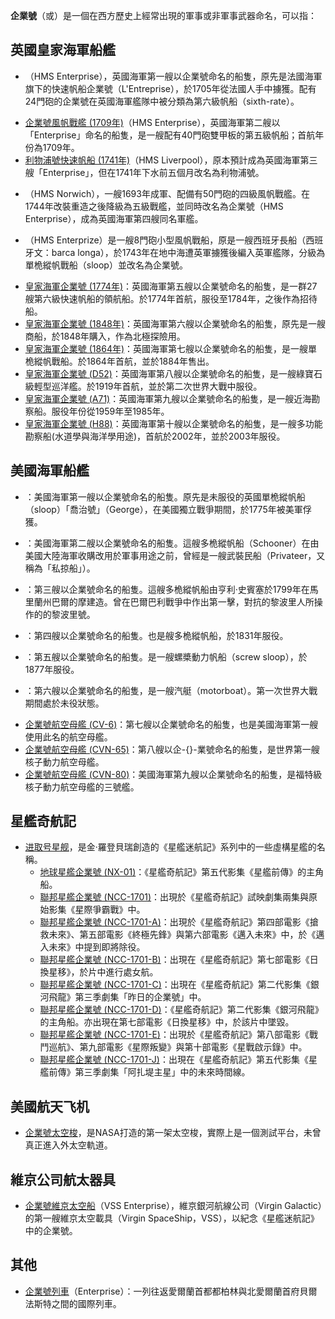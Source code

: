 {{noteTA
|G1=Military
|G2=Shipname
|G3=Aero
|G4=StarTrek
}}
{{中文译名
| image = USS Enterprise (CVAN-65), USS Long Beach (CGN-9) and USS Bainbridge (DLGN-25) underway in the Mediterranean Sea during Operation Sea Orbit, in 1964.jpg
| caption =1962年正式服役的美國海軍企業號航空母艦，舷號CVN-65。 
| english = Enterprise
| putonghua = 企业号
| taiwan = 企業號
| other = 勇往号、进取号、奋进号
|}}
'''企業號'''（'''{{lang|en|Enterprise}}'''或'''{{lang|en|Enterprize}}'''）是一個在西方歷史上經常出現的軍事或非軍事武器命名，可以指：

== 英國皇家海軍船艦 ==
* {{link-en|企業號快速帆船 (1705年)|HMS Enterprise (1705)}}（HMS Enterprise），英國海軍第一艘以企業號命名的船隻，原先是法國海軍旗下的快速帆船企業號（L'Entreprise），於1705年從法國人手中擄獲。配有24門砲的企業號在英國海軍艦隊中被分類為第六級帆船（sixth-rate）。
* [[企業號風帆戰艦_(1709年)|企業號風帆戰艦 (1709年)]]（HMS Enterprise），英國海軍第二艘以「Enterprise」命名的船隻，是一艘配有40門砲雙甲板的第五級帆船；首航年份為1709年。
* [[利物浦號快速帆船_(1741年)|利物浦號快速帆船 (1741年)]]（HMS Liverpool），原本預計成為英國海軍第三艘「Enterprise」，但在1741年下水前五個月改名為利物浦號。
* {{link-en|諾里奇號風帆戰艦 (1693年)|HMS Norwich (1693)}}（HMS Norwich），一艘1693年成軍、配備有50門砲的四級風帆戰艦。在1744年改裝重造之後降級為五級戰艦，並同時改名為企業號（HMS Enterprise），成為英國海軍第四艘同名軍艦。
* {{link-en|企業號風帆戰艦 (1743年)|HMS Enterprize (1743)}}（HMS Enterprize）是一艘8門砲小型風帆戰船，原是一艘西班牙長船（西班牙文：barca longa），於1743年在地中海遭英軍擄獲後編入英軍艦隊，分級為單桅縱帆戰船（sloop）並改名為企業號。
* [[皇家海軍企業號_(1774年)|皇家海軍企業號 (1774年)]]：英國海軍第五艘以企業號命名的船隻，是一群27艘第六級快速帆船的領航船。於1774年首航，服役至1784年，之後作為招待船。
* [[皇家海軍企業號_(1848年)|皇家海軍企業號 (1848年)]]：英國海軍第六艘以企業號命名的船隻，原先是一艘商船，於1848年購入，作為北極探險用。
* [[皇家海軍企業號_(1864年)|皇家海軍企業號 (1864年)]]：英國海軍第七艘以企業號命名的船隻，是一艘單桅縱帆戰船。於1864年首航，並於1884年售出。
* [[皇家海軍企業號_(D52)|皇家海軍企業號 (D52)]]：英國海軍第八艘以企業號命名的船隻，是一艘綠寶石級輕型巡洋艦。於1919年首航，並於第二次世界大戰中服役。
* [[皇家海軍企業號_(A71)|皇家海軍企業號 (A71)]]：英國海軍第九艘以企業號命名的船隻，是一艘近海勘察船。服役年份從1959年至1985年。
* [[皇家海軍企業號_(H88)|皇家海軍企業號 (H88)]]：英國海軍第十艘以企業號命名的船隻，是一艘多功能勘察船(水道學與海洋學用途)，首航於2002年，並於2003年服役。

== 美國海軍船艦 ==
* {{Tsl|en|USS_Enterprise_(1775)|企業號單桅縱帆船 (1775年)}}：美國海軍第一艘以企業號命名的船隻。原先是未服役的英國單桅縱帆船（sloop）「喬治號」（George），在美國獨立戰爭期間，於1775年被美軍俘獲。
* {{le|企業號多桅縱帆船 (1776年)|Enterprise (1776)}}：美國海軍第二艘以企業號命名的船隻。這艘多桅縱帆船（Schooner）在由美國大陸海軍收購改用於軍事用途之前，曾經是一艘武裝民船（Privateer，又稱為「私掠船」）。
* {{Tsl|en|USS_Enterprise_(1799)|企業號多桅縱帆船 (1799年)}}：第三艘以企業號命名的船隻。這艘多桅縱帆船由亨利·史賓塞於1799年在馬里蘭州巴爾的摩建造。曾在巴爾巴利戰爭中作出第一擊，對抗的黎波里人所操作的的黎波里號。
* {{le|企業號多桅縱帆船 (1831年)|USS Enterprise (1831)}}：第四艘以企業號命名的船隻。也是艘多桅縱帆船，於1831年服役。
* {{le|企業號螺槳動力帆船 (1874年)|USS Enterprise (1874)}}：第五艘以企業號命名的船隻。是一艘螺槳動力帆船（screw sloop），於1877年服役。
* {{le|企業號區域巡邏艇 (SP-790)|USS Enterprise (SP-790)}}：第六艘以企業號命名的船隻，是一艘汽艇（motorboat）。第一次世界大戰期間處於未役狀態。
* [[企業號航空母艦_(CV-6)|企業號航空母艦 (CV-6)]]：第七艘以企業號命名的船隻，也是美國海軍第一艘使用此名的航空母艦。
* [[企業號航空母艦_(CVN-65)|企業號航空母艦 (CVN-65)]]：第八艘以企-{}-業號命名的船隻，是世界第一艘核子動力航空母艦。
* [[企業號航空母艦_(CVN-80)|企業號航空母艦 (CVN-80)]]：美國海軍第九艘以企業號命名的船隻，是福特級核子動力航空母艦的三號艦。

== 星艦奇航記 ==
* [[进取号星舰|进取号星舰]]，是金·羅登貝瑞創造的《星艦迷航記》系列中的一些虛構星艦的名稱。
** [[地球星艦企業號_(NX-01)|地球星艦企業號 (NX-01)]]：《星艦奇航記》第五代影集《星艦前傳》的主角船。
** [[聯邦星艦企業號_(NCC-1701)|聯邦星艦企業號 (NCC-1701)]]：出現於《星艦奇航記》試映劇集兩集與原始影集《星際爭霸戰》中。
** [[聯邦星艦企業號_(NCC-1701-A)|聯邦星艦企業號 (NCC-1701-A)]]：出現於《星艦奇航記》第四部電影《搶救未來》、第五部電影《終極先鋒》與第六部電影《邁入未來》中，於《邁入未來》中提到即將除役。
** [[聯邦星艦企業號_(NCC-1701-B)|聯邦星艦企業號 (NCC-1701-B)]]：出現在《星艦奇航記》第七部電影《日換星移》，於片中進行處女航。
** [[聯邦星艦企業號_(NCC-1701-C)|聯邦星艦企業號 (NCC-1701-C)]]：出現在《星艦奇航記》第二代影集《銀河飛龍》第三季劇集「昨日的企業號」中。
** [[聯邦星艦企業號_(NCC-1701-D)|聯邦星艦企業號 (NCC-1701-D)]]：《星艦奇航記》第二代影集《銀河飛龍》的主角船。亦出現在第七部電影《日換星移》中，於該片中墜毀。
** [[聯邦星艦企業號_(NCC-1701-E)|聯邦星艦企業號 (NCC-1701-E)]]：出現於《星艦奇航記》第八部電影《戰鬥巡航》、第九部電影《星際叛變》與第十部電影《星戰啟示錄》中。
** [[聯邦星艦企業號_(NCC-1701-J)|聯邦星艦企業號 (NCC-1701-J)]]：出現在《星艦奇航記》第五代影集《星艦前傳》第三季劇集「阿扎堤主星」中的未來時間線。

== 美國航天飞机 ==
* [[企業號太空梭|企業號太空梭]]，是NASA打造的第一架太空梭，實際上是一個測試平台，未曾真正進入外太空軌道。

== 維京公司航太器具 ==
* [[企業號維京太空船|企業號維京太空船]]（VSS Enterprise），維京銀河航線公司（Virgin Galactic）的第一艘維京太空載具（Virgin SpaceShip，VSS），以紀念《星艦迷航記》中的企業號。

==其他==
* [[企業號列車|企業號列車]]（Enterprise）：一列往返愛爾蘭首都都柏林與北愛爾蘭首府貝爾法斯特之間的國際列車。

{{disambig|Q|Cat=三字消歧义}}